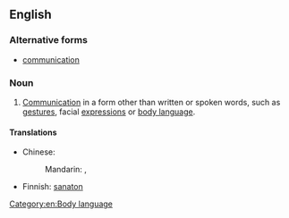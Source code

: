 ==English==

===Alternative forms===
* {{l|en|non-verbal}} [[communication]]

===Noun===
{{en-noun|~}}

# [[communication|Communication]] in a form other than written or spoken words, such as [[gesture]]s, facial [[expression]]s or [[body language]].

====Translations====
{{trans-top|communication in a form other than written or spoken words}}
* Chinese:
*: Mandarin: {{t|cmn|非語言溝通|sc=Hani}}, {{t|cmn|非语言沟通|tr=fēi yǔyán gōutōng|sc=Hani}}
{{trans-mid}}
* Finnish: [[sanaton#Finnish|sanaton]] {{t+|fi|viestintä}}
{{trans-bottom}}

[[Category:en:Body language]]